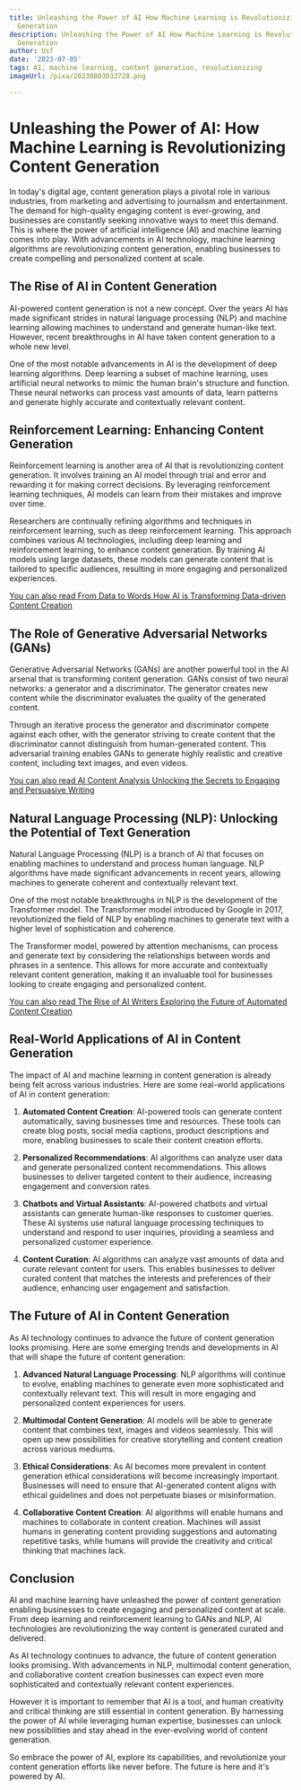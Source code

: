 ```yaml
---
title: Unleashing the Power of AI How Machine Learning is Revolutionizing Content
  Generation
description: Unleashing the Power of AI How Machine Learning is Revolutionizing Content
  Generation
author: Usf
date: '2023-07-05'
tags: AI, machine learning, content generation, revolutionizing
imageUrl: /pixa/20230803033728.png

---
```

# Unleashing the Power of AI: How Machine  Learning is Revolutionizing Content Generation

In today's digital age, content generation plays a pivotal role in various industries, from marketing and advertising to  journalism and  entertainment.  The demand for high-quality engaging content is ever-growing, and businesses are constantly seeking innovative ways to meet this demand. This is where the power of artificial intelligence  (AI) and machine learning comes into play. With advancements in  AI  technology, machine learning algorithms are revolutionizing content generation, enabling businesses to create compelling  and personalized content at scale.

## The  Rise of AI in Content Generation

AI-powered content generation  is not a new concept. Over the years AI has made significant strides in natural language  processing (NLP) and  machine learning allowing machines to understand and generate human-like text. However, recent breakthroughs in AI have taken content generation  to a whole new level.

One of the  most notable advancements in AI is the development of deep learning algorithms. Deep learning a subset of machine learning, uses artificial neural  networks to mimic the human brain's structure and function. These neural networks can process vast amounts  of data, learn patterns  and generate highly accurate  and contextually relevant  content.

## Reinforcement  Learning: Enhancing Content Generation

Reinforcement learning  is another area of AI that is revolutionizing content generation. It involves training an AI model through trial and  error and rewarding it for making correct decisions. By leveraging reinforcement learning techniques, AI models can learn from their mistakes and improve over time.

Researchers are continually refining algorithms and techniques in reinforcement learning, such as deep reinforcement learning. This approach combines various AI technologies, including deep learning  and reinforcement learning, to enhance content generation. By training AI models  using large datasets, these models can generate content that is tailored to specific audiences, resulting in more engaging  and personalized experiences.

[You can also read From Data to Words How AI is Transforming Data-driven Content  Creation](From%20Data%20to%20Words%20How%20AI%20is%20Transforming%20Data-driven%20Content%20Creation)


## The Role  of Generative Adversarial  Networks (GANs)

Generative Adversarial Networks (GANs) are  another powerful tool in the AI arsenal that  is transforming content generation.  GANs  consist of two neural  networks: a generator and a discriminator. The generator creates new content while  the discriminator evaluates the  quality of the generated content.

Through an iterative process the generator and discriminator compete against  each other, with the generator  striving  to  create content that the discriminator cannot distinguish from human-generated content. This adversarial  training enables GANs to  generate highly realistic and creative content, including text images, and even videos.

[You can also read  AI Content Analysis Unlocking the Secrets  to Engaging and Persuasive Writing](AI%20Content%20Analysis%20Unlocking%20the%20Secrets%20to%20Engaging%20and%20Persuasive%20Writing)


## Natural Language Processing (NLP): Unlocking  the Potential of Text Generation

Natural Language Processing (NLP)  is  a branch of AI that focuses on  enabling machines to understand  and process human language.  NLP algorithms have made  significant advancements in recent years, allowing machines to generate coherent  and contextually relevant text.

One of  the most notable breakthroughs in NLP is the development of the Transformer model. The Transformer model introduced by Google in 2017, revolutionized the field of NLP  by enabling machines to generate text with a higher level of sophistication and coherence.

The  Transformer  model,  powered by attention mechanisms,  can process and generate text by considering the relationships between  words and phrases in  a sentence. This allows for more accurate and contextually relevant content generation, making it an invaluable tool for businesses looking  to create engaging and personalized content.

[You can also read The Rise of AI Writers Exploring the Future  of  Automated Content Creation](The%20Rise%20of%20AI%20Writers%20Exploring%20the%20Future%20of%20Automated%20Content%20Creation)


## Real-World Applications of AI in Content Generation

The impact of AI and machine learning in content generation is already being felt across various  industries. Here are some real-world applications  of AI in content  generation:

1. **Automated Content Creation**:  AI-powered tools can generate content automatically, saving businesses time and resources. These  tools can create  blog posts, social media captions, product  descriptions and  more, enabling businesses to scale their content creation efforts.

2.  **Personalized  Recommendations**: AI algorithms can analyze user data and generate personalized  content recommendations. This allows businesses to deliver targeted content to their audience, increasing engagement  and conversion rates.

3. **Chatbots and Virtual Assistants**: AI-powered chatbots and virtual assistants can generate human-like responses to customer queries. These AI systems use natural language processing techniques to understand  and respond to user inquiries, providing  a seamless and personalized customer experience.

4. **Content Curation**: AI algorithms can analyze vast amounts of data and curate  relevant content for users. This enables businesses to deliver curated content that matches the interests and preferences  of their audience, enhancing user engagement and satisfaction.

## The Future of AI in Content Generation

As  AI technology continues  to advance the future of  content generation looks promising. Here are some emerging trends and developments in AI that will  shape the future of content generation:

1. **Advanced Natural  Language Processing**: NLP  algorithms will continue to evolve, enabling machines to generate even more sophisticated and contextually relevant text. This will result in more engaging and  personalized content experiences for users.

2. **Multimodal Content  Generation**: AI models will be able to generate content that combines text, images and videos seamlessly. This will open up new possibilities for creative storytelling and content creation across various mediums.

3. **Ethical  Considerations**: As AI becomes more prevalent in content generation ethical considerations will become increasingly important. Businesses will need to ensure that AI-generated content aligns with ethical guidelines and does not perpetuate biases or misinformation.

4. **Collaborative Content Creation**: AI algorithms will enable humans  and machines to collaborate in content  creation.  Machines will  assist humans in generating content providing suggestions and automating repetitive tasks, while  humans will provide the creativity and critical thinking that machines lack.

## Conclusion

AI and machine learning have unleashed the power of content generation enabling  businesses to create engaging and personalized content at scale. From deep learning  and  reinforcement learning to GANs and NLP, AI technologies are revolutionizing the way content is generated curated and delivered.

As AI technology continues  to advance,  the future of content generation looks  promising. With advancements  in NLP, multimodal content  generation, and collaborative content creation businesses can expect even more sophisticated and contextually relevant content experiences.

However it is important  to remember that AI is a tool, and human creativity and critical thinking are still essential in content generation. By harnessing the power of AI while leveraging human expertise, businesses can unlock new possibilities and stay ahead in  the ever-evolving world of content generation.

So embrace the power of  AI, explore its capabilities, and revolutionize  your content generation efforts like never  before.  The future is here and it's powered by AI.